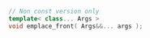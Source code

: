 ```cpp
// Non const version only
template< class... Args >
void emplace_front( Args&&... args );
```
